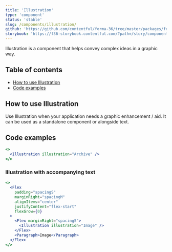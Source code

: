 ```yaml
---
title: 'Illustration'
type: 'component'
status: 'stable'
slug: /components/illustration/
github: 'https://github.com/contentful/forma-36/tree/master/packages/forma-36-react-components/src/components/Illustration'
storybook: 'https://f36-storybook.contentful.com/?path=/story/components-illustration--basic'
---
```


Illustration is a component that helps convey complex ideas in a graphic way.

## Table of contents

- [How to use Illustration](#how-to-use-illustration)
- [Code examples](#code-examples)

## How to use Illustration

Use Illustration when your application needs a graphic enhancement / aid.
It can be used as a standalone component or alongside text.

## Code examples

```jsx
<>
  <Illustration illustration="Archive" />
</>
```

### Illustration with accompanying text

```jsx
<>
  <Flex
    padding="spacingS"
    marginRight="spacingM"
    alignItems="center"
    justifyContent="flex-start"
    flexGrow={0}
  >
    <Flex marginRight="spacingS">
      <Illustration illustration="Image" />
    </Flex>
    <Paragraph>Image</Paragraph>
  </Flex>
</>
```
